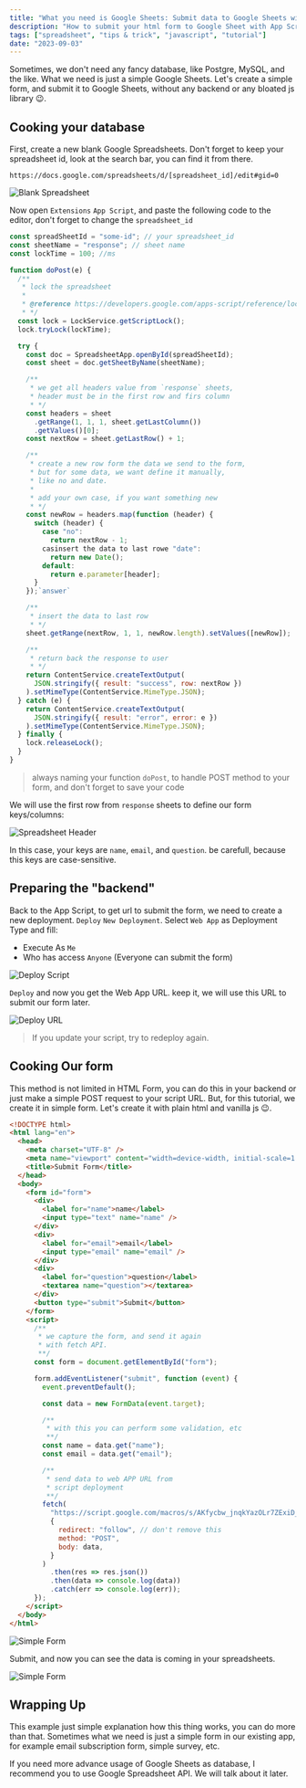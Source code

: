 ```yaml
---
title: "What you need is Google Sheets: Submit data to Google Sheets with an API"
description: "How to submit your html form to Google Sheet with App Script, Google Sheet as your database"
tags: ["spreadsheet", "tips & trick", "javascript", "tutorial"]
date: "2023-09-03"
---
```


Sometimes, we don't need any fancy database, like Postgre, MySQL, and the like. What we need is just a simple Google Sheets. Let's create a simple form, and submit it to Google Sheets, without any backend or any bloated js library 😉.

## Cooking your database

First, create a new blank Google Spreadsheets. Don't forget to keep your spreadsheet id, look at the search bar, you can find it from there.

```
https://docs.google.com/spreadsheets/d/[spreadsheet_id]/edit#gid=0
```

![Blank Spreadsheet](/assets/images/2023-09-03/1-blank-spreadsheet.png)

Now open `Extensions` `App Script`, and paste the following code to the editor, don't forget to change the `spreadsheet_id`

```js
const spreadSheetId = "some-id"; // your spreadsheet_id
const sheetName = "response"; // sheet name
const lockTime = 100; //ms

function doPost(e) {
  /**
   * lock the spreadsheet
   *
   * @reference https://developers.google.com/apps-script/reference/lock/lock-service
   * */
  const lock = LockService.getScriptLock();
  lock.tryLock(lockTime);

  try {
    const doc = SpreadsheetApp.openById(spreadSheetId);
    const sheet = doc.getSheetByName(sheetName);

    /**
     * we get all headers value from `response` sheets,
     * header must be in the first row and firs column
     * */
    const headers = sheet
      .getRange(1, 1, 1, sheet.getLastColumn())
      .getValues()[0];
    const nextRow = sheet.getLastRow() + 1;

    /**
     * create a new row form the data we send to the form,
     * but for some data, we want define it manually,
     * like no and date.
     *
     * add your own case, if you want something new
     * */
    const newRow = headers.map(function (header) {
      switch (header) {
        case "no":
          return nextRow - 1;
        casinsert the data to last rowe "date":
          return new Date();
        default:
          return e.parameter[header];
      }
    });`answer`

    /**
     * insert the data to last row
     * */
    sheet.getRange(nextRow, 1, 1, newRow.length).setValues([newRow]);

    /**
     * return back the response to user
     * */
    return ContentService.createTextOutput(
      JSON.stringify({ result: "success", row: nextRow })
    ).setMimeType(ContentService.MimeType.JSON);
  } catch (e) {
    return ContentService.createTextOutput(
      JSON.stringify({ result: "error", error: e })
    ).setMimeType(ContentService.MimeType.JSON);
  } finally {
    lock.releaseLock();
  }
}
```

> always naming your function `doPost`, to handle POST method to your form, and don't forget to save your code

We will use the first row from `response` sheets to define our form keys/columns:

![Spreadsheet Header](/assets/images/2023-09-03/2-header-row.png)

In this case, your keys are `name`, `email`, and `question`. be carefull, because this keys are case-sensitive.

## Preparing the "backend"

Back to the App Script, to get url to submit the form, we need to create a new deployment. `Deploy` `New Deployment`. Select `Web App` as Deployment Type and fill:

- Execute As `Me`
- Who has access `Anyone` (Everyone can submit the form)

![Deploy Script](/assets/images/2023-09-03/3-deploy-script.png)

`Deploy` and now you get the Web App URL. keep it, we will use this URL to submit our form later.

![Deploy URL](/assets/images/2023-09-03/4-deploy-url.png)

> If you update your script, try to redeploy again.

## Cooking Our form

This method is not limited in HTML Form, you can do this in your backend or just make a simple POST request to your script URL. But, for this tutorial, we create it in simple form. Let's create it with plain html and vanilla js 😉.

```html
<!DOCTYPE html>
<html lang="en">
  <head>
    <meta charset="UTF-8" />
    <meta name="viewport" content="width=device-width, initial-scale=1.0" />
    <title>Submit Form</title>
  </head>
  <body>
    <form id="form">
      <div>
        <label for="name">name</label>
        <input type="text" name="name" />
      </div>
      <div>
        <label for="email">email</label>
        <input type="email" name="email" />
      </div>
      <div>
        <label for="question">question</label>
        <textarea name="question"></textarea>
      </div>
      <button type="submit">Submit</button>
    </form>
    <script>
      /**
       * we capture the form, and send it again
       * with fetch API.
       **/
      const form = document.getElementById("form");

      form.addEventListener("submit", function (event) {
        event.preventDefault();

        const data = new FormData(event.target);

        /**
         * with this you can perform some validation, etc
         **/
        const name = data.get("name");
        const email = data.get("email");

        /**
         * send data to web APP URL from
         * script deployment
         **/
        fetch(
          "https://script.google.com/macros/s/AKfycbw_jnqkYazOLr7ZExiD_IlgelGnICroO3yseuuW9jruJk0LAYZSK6JtxfDAhT_eta-f/exec",
          {
            redirect: "follow", // don't remove this
            method: "POST",
            body: data,
          }
        )
          .then(res => res.json())
          .then(data => console.log(data))
          .catch(err => console.log(err));
      });
    </script>
  </body>
</html>
```

![Simple Form](/assets/images/2023-09-03/5-simple-form.png)

Submit, and now you can see the data is coming in your spreadsheets.

![Simple Form](/assets/images/2023-09-03/6-form-response.png)

## Wrapping Up

This example just simple explanation how this thing works, you can do more than that. Sometimes what we need is just a simple form in our existing app, for example email subscription form, simple survey, etc.

If you need more advance usage of Google Sheets as database, I recommend you to use Google Spreadsheet API. We will talk about it later.